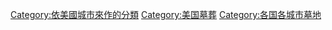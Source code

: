 {{Commonscat|Cemeteries in the United States by city}}

[[Category:依美國城市來作的分類|Category:依美國城市來作的分類]]
[[Category:美国墓葬|Category:美国墓葬]]
[[Category:各国各城市墓地|Category:各国各城市墓地]]